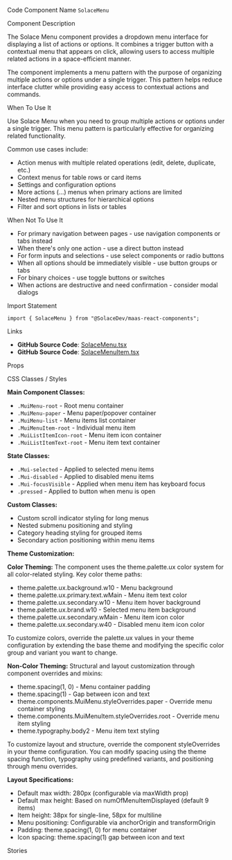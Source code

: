 
<Meta of={SolaceMenuStories} />

<Title>Solace Menu</Title>

<Description of={SolaceMenuStories} />

<Subtitle>Code Component Name</Subtitle>
`SolaceMenu`

<Subtitle>Component Description</Subtitle>

The Solace Menu component provides a dropdown menu interface for displaying a list of actions or options. It combines a trigger button with a contextual menu that appears on click, allowing users to access multiple related actions in a space-efficient manner.

The component implements a menu pattern with the purpose of organizing multiple actions or options under a single trigger. This pattern helps reduce interface clutter while providing easy access to contextual actions and commands.

<Subtitle>When To Use It</Subtitle>

Use Solace Menu when you need to group multiple actions or options under a single trigger. This menu pattern is particularly effective for organizing related functionality.

Common use cases include:

- Action menus with multiple related operations (edit, delete, duplicate, etc.)
- Context menus for table rows or card items
- Settings and configuration options
- More actions (...) menus when primary actions are limited
- Nested menu structures for hierarchical options
- Filter and sort options in lists or tables

<Subtitle>When Not To Use It</Subtitle>

- For primary navigation between pages - use navigation components or tabs instead
- When there's only one action - use a direct button instead
- For form inputs and selections - use select components or radio buttons
- When all options should be immediately visible - use button groups or tabs
- For binary choices - use toggle buttons or switches
- When actions are destructive and need confirmation - consider modal dialogs

<Subtitle>Import Statement</Subtitle>

```tsx
import { SolaceMenu } from "@SolaceDev/maas-react-components";
```

<Subtitle>Links</Subtitle>

- **GitHub Source Code**: [SolaceMenu.tsx](https://github.com/SolaceDev/maas-react-components/blob/main/src/components/SolaceMenu.tsx)
- **GitHub Source Code**: [SolaceMenuItem.tsx](https://github.com/SolaceDev/maas-react-components/blob/main/src/components/SolaceMenuItem.tsx)

<Subtitle>Props</Subtitle>

<ArgTypes of={SolaceMenuStories} />

<Subtitle>CSS Classes / Styles</Subtitle>

**Main Component Classes:**

- `.MuiMenu-root` - Root menu container
- `.MuiMenu-paper` - Menu paper/popover container
- `.MuiMenu-list` - Menu items list container
- `.MuiMenuItem-root` - Individual menu item
- `.MuiListItemIcon-root` - Menu item icon container
- `.MuiListItemText-root` - Menu item text container

**State Classes:**

- `.Mui-selected` - Applied to selected menu items
- `.Mui-disabled` - Applied to disabled menu items
- `.Mui-focusVisible` - Applied when menu item has keyboard focus
- `.pressed` - Applied to button when menu is open

**Custom Classes:**

- Custom scroll indicator styling for long menus
- Nested submenu positioning and styling
- Category heading styling for grouped items
- Secondary action positioning within menu items

**Theme Customization:**

**Color Theming:**
The component uses the theme.palette.ux color system for all color-related styling. Key color theme paths:

- theme.palette.ux.background.w10 - Menu background
- theme.palette.ux.primary.text.wMain - Menu item text color
- theme.palette.ux.secondary.w10 - Menu item hover background
- theme.palette.ux.brand.w10 - Selected menu item background
- theme.palette.ux.secondary.wMain - Menu item icon color
- theme.palette.ux.secondary.w40 - Disabled menu item icon color

To customize colors, override the palette.ux values in your theme configuration by extending the base theme and modifying the specific color group and variant you want to change.

**Non-Color Theming:**
Structural and layout customization through component overrides and mixins:

- theme.spacing(1, 0) - Menu container padding
- theme.spacing(1) - Gap between icon and text
- theme.components.MuiMenu.styleOverrides.paper - Override menu container styling
- theme.components.MuiMenuItem.styleOverrides.root - Override menu item styling
- theme.typography.body2 - Menu item text styling

To customize layout and structure, override the component styleOverrides in your theme configuration. You can modify spacing using the theme spacing function, typography using predefined variants, and positioning through menu overrides.

**Layout Specifications:**

- Default max width: 280px (configurable via maxWidth prop)
- Default max height: Based on numOfMenuItemDisplayed (default 9 items)
- Item height: 38px for single-line, 58px for multiline
- Menu positioning: Configurable via anchorOrigin and transformOrigin
- Padding: theme.spacing(1, 0) for menu container
- Icon spacing: theme.spacing(1) gap between icon and text

<Subtitle>Stories</Subtitle>

<CustomStories />
